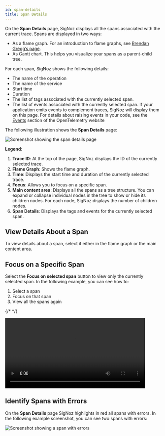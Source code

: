 ```yaml
---
id: span-details
title: Span Details
---
```


On the **Span Details** page, SigNoz displays all the spans associated with the current trace. Spans are displayed in two ways:

- As a flame graph. For an introduction to flame graphs, see [Brendan Gregg’s page](https://www.brendangregg.com/flamegraphs.html).
- As Gantt chart. This helps you visualize your spans as a parent-child tree.

For each span, SigNoz shows the following details:

- The name of the operation
- The name of the service
- Start time
- Duration
- The list of tags associated with the currently selected span.
- The list of events associated with the currently selected span. If your application emits events to complement traces, SigNoz will display them on this page. For details about raising events in your code, see the [Events](https://opentelemetry.io/docs/concepts/instrumenting-library/#events) section of the OpenTelemetry website

The following illustration shows the **Span Details** page:

![Screenshot showing the span details page](/img/span-details-page-v0.7.1.webp)

**Legend**:

1. **Trace ID**: At the top of the page, SigNoz displays the ID of the currently selected trace.
2. **Flame Graph**: Shows the flame graph.
3. **Time**: Displays the start time and duration of the currently selected trace.
4. **Focus**: Allows you to focus on a specific span.
5. **Main content area**: Displays all the spans as a tree structure. You can expand or collapse individual nodes in the tree to show or hide its children nodes. For each node, SigNoz displays the number of children nodes.
6. **Span Details**: Displays the tags and events for the currently selected span.

## View Details About a Span

To view details about a span, select it either in the flame graph or the main content area.

## Focus on a Specific Span

Select the **Focus on selected span** button to view only the currently selected span. In the following example, you can see how to:

1. Select a span
2. Focus on that span
3. View all the spans again

{/* <!-- ![Video showing how to focus on a span](/videos/identify-span-with-errors-v0.7.1.mp4) --> */}

<video width="90%" controls>
  <source src="/videos/identify-span-with-errors-v0.7.1.mp4"/>
</video>

## Identify Spans with Errors

On the **Span Details** page SigNoz highlights in red all spans with errors. In the following example screenshot, you can see two spans with errors:

![Screenshot showing a span with errors](/img/identify-span-with-errors-v0.7.1.webp)
